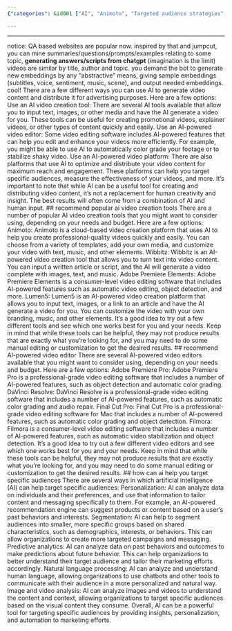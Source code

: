 ```yaml
---
{"categories": &id001 ["AI", "Animoto", "Targeted audience strategies", "Video editors", "Adobe Premiere Pro", "DaVinci Resolve", "Final Cut Pro"], "category": "Advanced AI-powered video editors", "date": "2022-12-28 12:20:53", "description": "AI tools like Animoto enable the creation of targeted audience strategies with human input, while advanced AI-powered video editors such as Adobe Premiere Pro, DaVinci Resolve, and Final Cut Pro provide personalized marketing campaigns and messaging.", "tags": *id001, "title": "how to use ai to generate video, distribute them and advertise"}

---
```


------
notice: QA based websites are popular now. inspired by that and jumpcut, you can mine summaries/questions/prompts/examples relating to some topic, **generating answers/scripts from chatgpt** (imagination is the limit)
videos are similar by title, author and topic. you demand the bot to generate new embeddings by any "abstractive" means, giving sample embeddings (subtitles, voice, sentiment, music, scene), and output needed embeddings. cool!
There are a few different ways you can use AI to generate video content and distribute it for advertising purposes. Here are a few options:
Use an AI video creation tool: There are several AI tools available that allow you to input text, images, or other media and have the AI generate a video for you. These tools can be useful for creating promotional videos, explainer videos, or other types of content quickly and easily.
Use an AI-powered video editor: Some video editing software includes AI-powered features that can help you edit and enhance your videos more efficiently. For example, you might be able to use AI to automatically color grade your footage or to stabilize shaky video.
Use an AI-powered video platform: There are also platforms that use AI to optimize and distribute your video content for maximum reach and engagement. These platforms can help you target specific audiences, measure the effectiveness of your videos, and more.
It's important to note that while AI can be a useful tool for creating and distributing video content, it's not a replacement for human creativity and insight. The best results will often come from a combination of AI and human input.
## recommend popular ai video creation tools
There are a number of popular AI video creation tools that you might want to consider using, depending on your needs and budget. Here are a few options:
Animoto: Animoto is a cloud-based video creation platform that uses AI to help you create professional-quality videos quickly and easily. You can choose from a variety of templates, add your own media, and customize your video with text, music, and other elements.
Wibbitz: Wibbitz is an AI-powered video creation tool that allows you to turn text into video content. You can input a written article or script, and the AI will generate a video complete with images, text, and music.
Adobe Premiere Elements: Adobe Premiere Elements is a consumer-level video editing software that includes AI-powered features such as automatic video editing, object detection, and more.
Lumen5: Lumen5 is an AI-powered video creation platform that allows you to input text, images, or a link to an article and have the AI generate a video for you. You can customize the video with your own branding, music, and other elements.
It's a good idea to try out a few different tools and see which one works best for you and your needs. Keep in mind that while these tools can be helpful, they may not produce results that are exactly what you're looking for, and you may need to do some manual editing or customization to get the desired results.
## recommend AI-powered video editor
There are several AI-powered video editors available that you might want to consider using, depending on your needs and budget. Here are a few options:
Adobe Premiere Pro: Adobe Premiere Pro is a professional-grade video editing software that includes a number of AI-powered features, such as object detection and automatic color grading.
DaVinci Resolve: DaVinci Resolve is a professional-grade video editing software that includes a number of AI-powered features, such as automatic color grading and audio repair.
Final Cut Pro: Final Cut Pro is a professional-grade video editing software for Mac that includes a number of AI-powered features, such as automatic color grading and object detection.
Filmora: Filmora is a consumer-level video editing software that includes a number of AI-powered features, such as automatic video stabilization and object detection.
It's a good idea to try out a few different video editors and see which one works best for you and your needs. Keep in mind that while these tools can be helpful, they may not produce results that are exactly what you're looking for, and you may need to do some manual editing or customization to get the desired results.
## how can ai help you target specific audiences
There are several ways in which artificial intelligence (AI) can help target specific audiences:
Personalization: AI can analyze data on individuals and their preferences, and use that information to tailor content and messaging specifically to them. For example, an AI-powered recommendation engine can suggest products or content based on a user's past behaviors and interests.
Segmentation: AI can help to segment audiences into smaller, more specific groups based on shared characteristics, such as demographics, interests, or behaviors. This can allow organizations to create more targeted campaigns and messaging.
Predictive analytics: AI can analyze data on past behaviors and outcomes to make predictions about future behavior. This can help organizations to better understand their target audience and tailor their marketing efforts accordingly.
Natural language processing: AI can analyze and understand human language, allowing organizations to use chatbots and other tools to communicate with their audience in a more personalized and natural way.
Image and video analysis: AI can analyze images and videos to understand the content and context, allowing organizations to target specific audiences based on the visual content they consume.
Overall, AI can be a powerful tool for targeting specific audiences by providing insights, personalization, and automation to marketing efforts.
